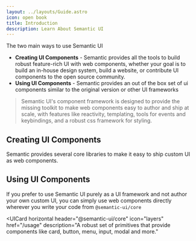 ```yaml
---
layout: ../layouts/Guide.astro
icon: open book
title: Introduction
description: Learn About Semantic UI
---
```


The two main ways to use Semantic UI
* **Creating UI Components** - Semantic provides all the tools to build robust feature-rich UI with web components, whether your goal is to build an in-house design system, build a website, or contribute UI components to the open source community.
* **Using UI Components** - Semantic provides an out of the box set of ui components similar to the original version or other UI frameworks

> Semantic UI's component framework is designed to provide the missing toolkit to make web components easy to author and ship at scale, with features like reactivity, templating, tools for events and keybindings, and a robust css framework for styling.


## Creating UI Components

Semantic provides several core libraries to make it easy to ship custom UI as web components.

<UICards two stackable horizontal>
  <UICard horizontal
    header="@semantic-ui/component"
    icon="package"
    href="/components"
    description="A standardized system for creating UI with web components."
  ></UICard>
  <UICard horizontal
    header="@semantic-ui/templating"
    icon="table"
    href="/components"
    description="A reactive templating language that compiles to an AST for rendering your component."
  ></UICard>
  <UICard horizontal
    header="@semantic-ui/reactivity"
    icon="cpu"
    href="/components"
    description="A signals based reactivity library built for ease of use."
  ></UICard>
  <UICard horizontal
    header="@semantic-ui/query"
    icon="mouse-pointer"
    href="/query"
    description="A modern standards-based chainable DOM querying API built for the shadow DOM."
  ></UICard>
  <UICard horizontal
    header="@semantic-ui/utils"
    icon="tool"
    href="/api/utils"
    description="A collection of utility functions designed to make your code more human readable."
  ></UICard>
</UICards>


## Using UI Components

If you prefer to use Semantic UI purely as a UI framework and not author your own custom UI, you can simply use web components directly wherever you write your code from `@semantic-ui/core`

<UICard horizontal
  header="@semantic-ui/core"
  icon="layers"
  href="/usage"
  description="A robust set of primitives that provide components like card, button, menu, input, modal and more."
></UICard>
